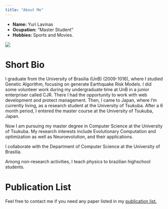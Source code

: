 ```yaml
---
title: "About Me"
---
```



<div class="column-left">
 - __Name:__ Yuri Lavinas
- __Ocupation:__ "Master Student"
- __Hobbies:__ Sports and Movies.
</div>
<div class="column-right">
![](imgs/myself.png)
</div>

# Short Bio

I graduate from the University of Brasilia (UnB) (2009-1016), where I studied Genetic Algorithm, focusing on generate Earthquake Risk Models. I did some volunteer work during my undergraduate time at UnB in a junior enterpriser called CJR. There I had the opportunity to work with web development and protect management. Then, I came to Japan, where I'm currently living, as a research student at the University of Tsukuba. After a 6 month period, I entered the master course at the University of Tsukuba, Japan.

Now I am pursuing my master degree in Computer Science at the University of Tsukuba. My research interests include Evolutionary Computation and optimization as well as Neuroevolution, and their applications.

I collaborate with the Department of Computer Science at the University of Brasilia.

Among non-research activities, I teach physics to brazilian highschool students.

# Publication List

Feel free to contact me if you need any paper listed in my [publication list.](#research.html)